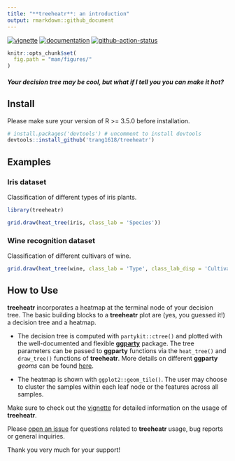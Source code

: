 ```yaml
---
title: "**treeheatr**: an introduction"
output: rmarkdown::github_document
---
```


[![vignette](https://img.shields.io/badge/-Vignette-green?style=flat-square&logo=spinnaker)](https://trang1618.github.io/treeheatr/articles/explore.html/)
[![documentation](https://img.shields.io/badge/-Documentation-purple?style=flat-square&logo=read-the-docs)](https://trang1618.github.io/treeheatr/reference/)
[![github-action-status](https://img.shields.io/github/workflow/status/trang1618/treeheatr/R-CMD-check?style=flat-square&logo=github)](https://github.com/trang1618/treeheatr/actions)

```r
knitr::opts_chunk$set(
  fig.path = "man/figures/"
)
```

#### *Your decision tree may be cool, but what if I tell you you can make it hot?*

## Install 

Please make sure your version of R >= 3.5.0 before installation.

```r
# install.packages('devtools') # uncomment to install devtools
devtools::install_github('trang1618/treeheatr')
```

## Examples

### Iris dataset

Classification of different types of iris plants.

```r
library(treeheatr)

grid.draw(heat_tree(iris, class_lab = 'Species'))
```

### Wine recognition dataset

Classification of different cultivars of wine.

```r
grid.draw(heat_tree(wine, class_lab = 'Type', class_lab_disp = 'Cultivar'))
```


## How to Use

**treeheatr** incorporates a heatmap at the terminal node of your decision tree.
The basic building blocks to a **treeheatr** plot are (yes, you guessed it!) a decision tree and a heatmap.

* The decision tree is computed with `partykit::ctree()` and plotted with the well-documented and flexible [**ggparty**](https://cran.r-project.org/web/packages/ggparty/index.html) package.
The tree parameters can be passed to **ggparty** functions via the `heat_tree()` and `draw_tree()` functions of **treeheatr**.
More details on different **ggparty** *geoms* can be found [here](https://github.com/martin-borkovec/ggparty).

* The heatmap is shown with `ggplot2::geom_tile()`.
The user may choose to cluster the samples within each leaf node or the features across all samples.

Make sure to check out the [vignette](https://trang1618.github.io/treeheatr/articles/explore.html) for detailed information on the usage of **treeheatr**.

Please [open an issue](https://github.com/trang1618/treeheatr/issues/new) for questions related to **treeheatr** usage, bug reports or general inquiries.

Thank you very much for your support!

